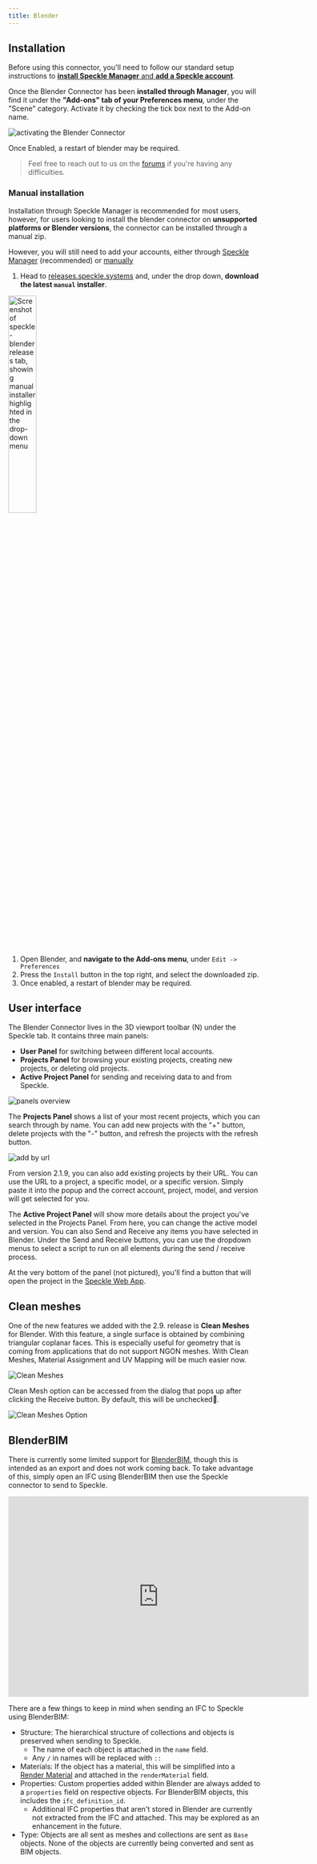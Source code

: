 ```yaml
---
title: Blender
---
```



<LegacyWarning connector="Blender" /> 
<LegacyVersions app="Blender" versions="3.0, 3.1, 3.2, 3.3, 3.4 & 3.5" />

## Installation

Before using this connector, you'll need to follow our standard setup instructions to [**install Speckle Manager** and **add a Speckle account**](/user/manager).

Once the Blender Connector has been **installed through Manager**, you will find it under the **"Add-ons" tab of your Preferences menu**, under the "Scene" category. Activate it by checking the tick box next to the Add-on name.

<Image src="./img-blender/enable-addon.png" alt="activating the Blender Connector" />

Once Enabled, a restart of blender may be required.

> Feel free to reach out to us on the [forums](https://speckle.community/) if you're having any difficulties.

### Manual installation

Installation through Speckle Manager is recommended for most users, however, for users looking to install the blender connector on **unsupported platforms or Blender versions**, the connector can be installed through a manual zip.

However, you will still need to add your accounts, either through [Speckle Manager](/user/manager) (recommended) or [manually](/user/manager.html#adding-accounts-manually)

1. Head to [releases.speckle.systems](https://releases.speckle.systems/) and, under the drop down, **download the latest `manual` installer**.

<Frame>
  <img src="/images/legacy/blender/manual-installer.png" width="33.33%" alt="Screenshot of speckle-blender releases tab, showing manual installer highlighted in the drop-down menu" />
</Frame>

1. Open Blender, and **navigate to the Add-ons menu**, under `Edit -> Preferences`
2. Press the `Install` button in the top right, and select the downloaded zip.
3. Once enabled, a restart of blender may be required.

## User interface

The Blender Connector lives in the 3D viewport toolbar (N) under the Speckle tab. It contains three main panels:

- **User Panel** for switching between different local accounts.
- **Projects Panel** for browsing your existing projects, creating new projects, or deleting old projects.
- **Active Project Panel** for sending and receiving data to and from Speckle.

<Frame>
  <img src="/images/legacy/blender/sidebar-menu.png" alt="panels overview" />
</Frame>

The **Projects Panel** shows a list of your most recent projects, which you can search through by name. You can add new projects with the "+" button, delete projects with the "-" button, and refresh the projects with the refresh button.

<Frame>
  <img src="/images/legacy/blender/add-by-url.png" alt="add by url" />
</Frame>

From version 2.1.9, you can also add existing projects by their URL. You can use the URL to a project, a specific model, or a specific version. Simply paste it into the popup and the correct account, project, model, and version will get selected for you.

The **Active Project Panel** will show more details about the project you've selected in the Projects Panel. From here, you can change the active model and version. You can also Send and Receive any items you have selected in Blender. Under the Send and Receive buttons, you can use the dropdown menus to select a script to run on all elements during the send / receive process.

At the very bottom of the panel (not pictured), you'll find a button that will open the project in the [Speckle Web App](/user/web).

## Clean meshes

One of the new features we added with the 2.9. release is **Clean Meshes** for Blender. With this feature, a single surface is obtained by combining triangular coplanar faces. This is especially useful for geometry that is coming from applications that do not support NGON meshes. With Clean Meshes, Material Assignment and UV Mapping will be much easier now.

<Frame>
  <img src="https://user-images.githubusercontent.com/51519350/195507307-78ae7cd4-5895-4b4b-ba99-91e734cdb541.png" alt="Clean Meshes" />
</Frame>

Clean Mesh option can be accessed from the dialog that pops up after clicking the Receive button. By default, this will be unchecked🔳.

<Frame>
  <img src="https://user-images.githubusercontent.com/51519350/195507390-54e44041-8a10-4b1f-a034-4f3dd68dd13b.png" alt="Clean Meshes Option" />
</Frame>


## BlenderBIM

There is currently some limited support for [BlenderBIM](https://blenderbim.org/), though this is intended as an export and does not work coming back. To take advantage of this, simply open an IFC using BlenderBIM then use the Speckle connector to send to Speckle.

<Frame>
  <iframe title="BlenderBIM IFC in Speckle" src="https://app.speckle.systems/projects/c51120a7f7/models/d57e0b6bc8@767b7288ee#embed=%7B%22isEnabled%22%3Atrue%7D" width="600" height="400" frameborder="0"></iframe>
</Frame>

There are a few things to keep in mind when sending an IFC to Speckle using BlenderBIM:

- Structure: The hierarchical structure of collections and objects is preserved when sending to Speckle.
  - The name of each object is attached in the `name` field.
  - Any `/` in names will be replaced with `::`
- Materials: If the object has a material, this will be simplified into a [Render Material](https://github.com/specklesystems/speckle-py/blob/9a1f28516d0bb7c76e390af103bc677bc5ca7b04/specklepy/objects/other.py#L6-L12) and attached in the `renderMaterial` field.
- Properties: Custom properties added within Blender are always added to a `properties` field on respective objects. For BlenderBIM objects, this includes the `ifc_definition_id`.
  - Additional IFC properties that aren't stored in Blender are currently not extracted from the IFC and attached. This may be explored as an enhancement in the future.
- Type: Objects are all sent as meshes and collections are sent as `Base` objects. None of the objects are currently being converted and sent as BIM objects.
